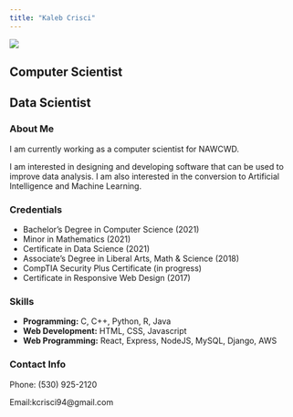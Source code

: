 ```yaml
---
title: "Kaleb Crisci"
---
```

<section id="body1">
<div id="basic">
![](pics/Me17.jpg){#mainIMG}   

<h2>Computer Scientist</h2>
<h2>Data Scientist</h2>
</div>

<section id="about">  

<h1 class="main-heading">About Me</h1>
<p>
I am currently working as a computer scientist for NAWCWD. 
</p>
<p>
I am interested in designing and developing software that can be used to improve data analysis. I am also interested in the conversion to Artificial Intelligence and Machine Learning.   
</p>

</section>
<div id="clear-flex">
<section id="credentials">
<h1 class="main-heading">Credentials</h1>  

* Bachelor's Degree in Computer Science (2021)   
* Minor in Mathematics (2021)  
* Certificate in Data Science (2021)  
* Associate's Degree in Liberal Arts, Math & Science (2018)   
* CompTIA Security Plus Certificate (in progress)   
* Certificate in Responsive Web Design (2017)   

</section>

<section id="skills">
<h1 class="main-heading">Skills</h1>

* **Programming:** C, C++, Python, R, Java
* **Web Development:** HTML, CSS, Javascript 
* **Web Programming:** React, Express, NodeJS, MySQL, Django, AWS

</section>

</div>
 
<aside id="contact">
<h1 class="main-heading">Contact Info</h1>

<div id="contact_info">
<p><span id="number">Phone:</span> (530) 925-2120</p>
<p><span id="emailaddr">Email:</span>kcrisci94@gmail.com</p>
</div>

</aside>
</section>
